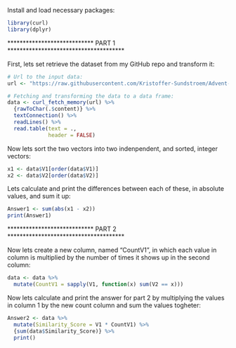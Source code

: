 Install and load necessary packages:
```{r}
library(curl)
library(dplyr)
```

**************************** PART 1 **************************************

First, lets set retrieve the dataset from my GitHub repo and transform it:
```{r}
# Url to the input data:
url <- "https://raw.githubusercontent.com/Kristoffer-Sundstroem/Advent-of-Code/refs/heads/main/2024/Inputs/Day1.txt"

# Fetching and transforming the data to a data frame:
data <- curl_fetch_memory(url) %>%
  {rawToChar(.$content)} %>%
  textConnection() %>%
  readLines() %>%
  read.table(text = .,
             header = FALSE)
```


Now lets sort the two vectors into two indenpendent, and sorted, integer 
vectors:
```{r}
x1 <- data$V1[order(data$V1)]
x2 <- data$V2[order(data$V2)]
```

Lets calculate and print the differences between each of these, in absolute 
values, and sum it up: 
```{r}
Answer1 <- sum(abs(x1 - x2))
print(Answer1)
```

**************************** PART 2 **************************************

Now lets create a new column, named "CountV1", in which each value in column  is 
multiplied by the number of times it shows up in the second column:
```{r}
data <- data %>%
  mutate(CountV1 = sapply(V1, function(x) sum(V2 == x)))
```

Now lets calculate and print the answer for part 2 by multiplying the values in 
column 1 by the new count column and sum the values togheter:
```{r}
Answer2 <- data %>%
  mutate(Similarity_Score = V1 * CountV1) %>%
  {sum(data$Similarity_Score)} %>%
  print()

```
